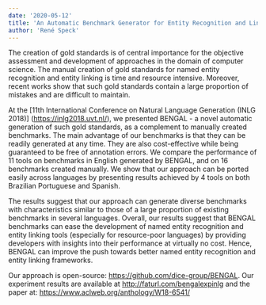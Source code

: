 ```yaml
---
date: '2020-05-12'
title: 'An Automatic Benchmark Generator for Entity Recognition and Linking'
author: 'René Speck'
---
```



The creation of gold standards is of central importance for the objective assessment and development of approaches in the domain of computer science. The manual creation of gold standards for named entity recognition and entity linking is time and resource intensive. Moreover, recent works show that such gold standards contain a large proportion of mistakes and are difficult to maintain.

  

At the [11th International Conference on Natural Language Generation (INLG 2018)] (https://inlg2018.uvt.nl/), we presented BENGAL - a novel automatic generation of such gold standards, as a complement to manually created benchmarks. The main advantage of our benchmarks is that they can be readily generated at any time. They are also cost-effective while being guaranteed to be free of annotation errors. We compare the performance of 11 tools on benchmarks in English generated by BENGAL, and on 16 benchmarks created manually. We show that our approach can be ported easily across languages by presenting results achieved by 4 tools on both Brazilian Portuguese and Spanish.

  

The results suggest that our approach can generate diverse benchmarks with characteristics similar to those of a large proportion of existing benchmarks in several languages. Overall, our results suggest that BENGAL benchmarks can ease the development of named entity recognition and entity linking tools (especially for resource-poor languages) by providing developers with insights into their performance at virtually no cost. Hence, BENGAL can improve the push towards better named entity recognition and entity linking frameworks.

  

Our approach is open-source: https://github.com/dice-group/BENGAL. Our experiment results are available at http://faturl.com/bengalexpinlg and the paper at: https://www.aclweb.org/anthology/W18-6541/
